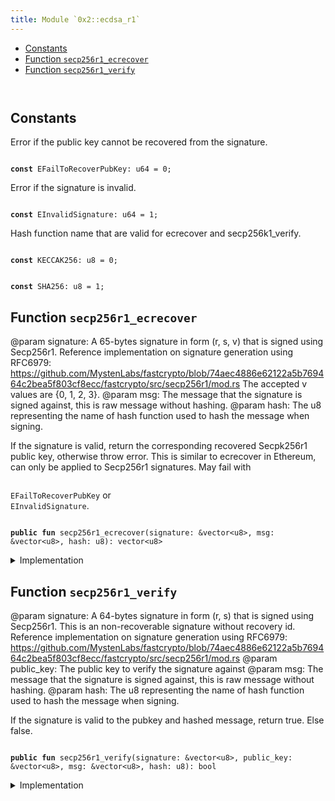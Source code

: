 ```yaml
---
title: Module `0x2::ecdsa_r1`
---
```


<Link id="0x2_ecdsa_r1"/>


-  [Constants](#@Constants_0)
-  [Function `secp256r1_ecrecover`](#0x2_ecdsa_r1_secp256r1_ecrecover)
-  [Function `secp256r1_verify`](#0x2_ecdsa_r1_secp256r1_verify)


<pre><code>
</code></pre>



<Link id="@Constants_0"></Link>

## Constants


<Link id="0x2_ecdsa_r1_EFailToRecoverPubKey"></Link>

Error if the public key cannot be recovered from the signature.


<pre><code>
<b>const</b> <Link to="ecdsa_r1#0x2_ecdsa_r1_EFailToRecoverPubKey">EFailToRecoverPubKey</Link>: u64 = 0;
</code></pre>



<Link id="0x2_ecdsa_r1_EInvalidSignature"></Link>

Error if the signature is invalid.


<pre><code>
<b>const</b> <Link to="ecdsa_r1#0x2_ecdsa_r1_EInvalidSignature">EInvalidSignature</Link>: u64 = 1;
</code></pre>



<Link id="0x2_ecdsa_r1_KECCAK256"></Link>

Hash function name that are valid for ecrecover and secp256k1_verify.


<pre><code>
<b>const</b> <Link to="ecdsa_r1#0x2_ecdsa_r1_KECCAK256">KECCAK256</Link>: u8 = 0;
</code></pre>



<Link id="0x2_ecdsa_r1_SHA256"></Link>



<pre><code>
<b>const</b> <Link to="ecdsa_r1#0x2_ecdsa_r1_SHA256">SHA256</Link>: u8 = 1;
</code></pre>



<Link id="0x2_ecdsa_r1_secp256r1_ecrecover"></Link>

## Function `secp256r1_ecrecover`

@param signature: A 65-bytes signature in form (r, s, v) that is signed using
Secp256r1. Reference implementation on signature generation using RFC6979:
https://github.com/MystenLabs/fastcrypto/blob/74aec4886e62122a5b769464c2bea5f803cf8ecc/fastcrypto/src/secp256r1/mod.rs
The accepted v values are {0, 1, 2, 3}.
@param msg: The message that the signature is signed against, this is raw message without hashing.
@param hash: The u8 representing the name of hash function used to hash the message when signing.

If the signature is valid, return the corresponding recovered Secpk256r1 public
key, otherwise throw error. This is similar to ecrecover in Ethereum, can only be
applied to Secp256r1 signatures. May fail with <code>
<Link to="ecdsa_r1#0x2_ecdsa_r1_EFailToRecoverPubKey">EFailToRecoverPubKey</Link></code> or <code>
<Link to="ecdsa_r1#0x2_ecdsa_r1_EInvalidSignature">EInvalidSignature</Link></code>.


<pre><code>
<b>public</b> <b>fun</b> <Link to="ecdsa_r1#0x2_ecdsa_r1_secp256r1_ecrecover">secp256r1_ecrecover</Link>(signature: &<Link to="../move-stdlib/vector#0x1_vector">vector</Link>&lt;u8&gt;, msg: &<Link to="../move-stdlib/vector#0x1_vector">vector</Link>&lt;u8&gt;, <Link to="hash#0x2_hash">hash</Link>: u8): <Link to="../move-stdlib/vector#0x1_vector">vector</Link>&lt;u8&gt;
</code></pre>



<details>
<summary>Implementation</summary>


<pre><code>
<b>public</b> <b>native</b> <b>fun</b> <Link to="ecdsa_r1#0x2_ecdsa_r1_secp256r1_ecrecover">secp256r1_ecrecover</Link>(signature: &<Link to="../move-stdlib/vector#0x1_vector">vector</Link>&lt;u8&gt;, msg: &<Link to="../move-stdlib/vector#0x1_vector">vector</Link>&lt;u8&gt;, <Link to="hash#0x2_hash">hash</Link>: u8): <Link to="../move-stdlib/vector#0x1_vector">vector</Link>&lt;u8&gt;;
</code></pre>



</details>

<Link id="0x2_ecdsa_r1_secp256r1_verify"></Link>

## Function `secp256r1_verify`

@param signature: A 64-bytes signature in form (r, s) that is signed using
Secp256r1. This is an non-recoverable signature without recovery id.
Reference implementation on signature generation using RFC6979:
https://github.com/MystenLabs/fastcrypto/blob/74aec4886e62122a5b769464c2bea5f803cf8ecc/fastcrypto/src/secp256r1/mod.rs
@param public_key: The public key to verify the signature against
@param msg: The message that the signature is signed against, this is raw message without hashing.
@param hash: The u8 representing the name of hash function used to hash the message when signing.

If the signature is valid to the pubkey and hashed message, return true. Else false.


<pre><code>
<b>public</b> <b>fun</b> <Link to="ecdsa_r1#0x2_ecdsa_r1_secp256r1_verify">secp256r1_verify</Link>(signature: &<Link to="../move-stdlib/vector#0x1_vector">vector</Link>&lt;u8&gt;, public_key: &<Link to="../move-stdlib/vector#0x1_vector">vector</Link>&lt;u8&gt;, msg: &<Link to="../move-stdlib/vector#0x1_vector">vector</Link>&lt;u8&gt;, <Link to="hash#0x2_hash">hash</Link>: u8): bool
</code></pre>



<details>
<summary>Implementation</summary>


<pre><code>
<b>public</b> <b>native</b> <b>fun</b> <Link to="ecdsa_r1#0x2_ecdsa_r1_secp256r1_verify">secp256r1_verify</Link>(signature: &<Link to="../move-stdlib/vector#0x1_vector">vector</Link>&lt;u8&gt;, public_key: &<Link to="../move-stdlib/vector#0x1_vector">vector</Link>&lt;u8&gt;, msg: &<Link to="../move-stdlib/vector#0x1_vector">vector</Link>&lt;u8&gt;, <Link to="hash#0x2_hash">hash</Link>: u8): bool;
</code></pre>



</details>
